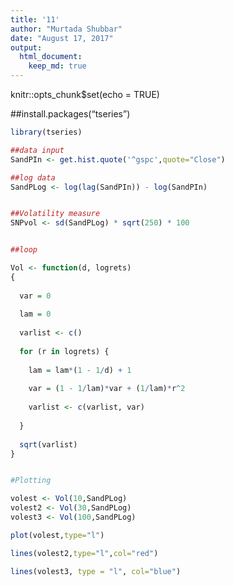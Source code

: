 ```yaml
---
title: '11'
author: "Murtada Shubbar"
date: "August 17, 2017"
output:
  html_document:
    keep_md: true
---
```

knitr::opts_chunk$set(echo = TRUE) 

##install.packages("tseries")

```r
library(tseries)

##data input
SandPIn <- get.hist.quote('^gspc',quote="Close")

##log data
SandPLog <- log(lag(SandPIn)) - log(SandPIn)


##Volatility measure 
SNPvol <- sd(SandPLog) * sqrt(250) * 100


##loop

Vol <- function(d, logrets)
{
  
  var = 0
  
  lam = 0
  
  varlist <- c()
  
  for (r in logrets) {
    
    lam = lam*(1 - 1/d) + 1
    
    var = (1 - 1/lam)*var + (1/lam)*r^2
    
    varlist <- c(varlist, var)
    
  }
  
  sqrt(varlist)
}


#Plotting  

volest <- Vol(10,SandPLog)
volest2 <- Vol(30,SandPLog)
volest3 <- Vol(100,SandPLog)
```

```r
plot(volest,type="l")

lines(volest2,type="l",col="red")

lines(volest3, type = "l", col="blue")
```



